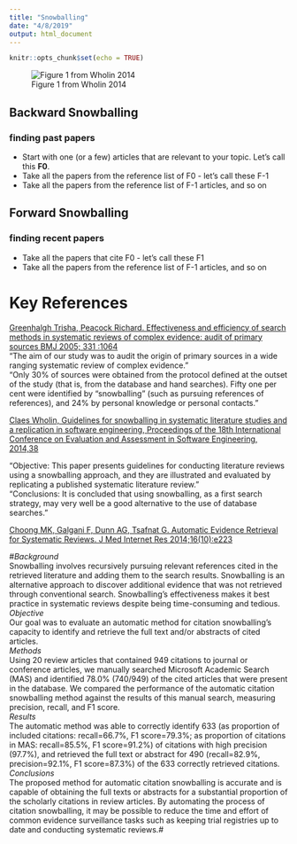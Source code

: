 ```yaml
---
title: "Snowballing"
date: "4/8/2019"
output: html_document
---
```


```r
knitr::opts_chunk$set(echo = TRUE)
```

![Figure 1 from Wholin 2014](../images/snowballing.png)

## Backward Snowballing   
### finding past papers      
- Start with one (or a few) articles that are relevant to your topic. Let's call this **F0**.        
- Take all the papers from the reference list of F0 - let's call these F-1         
- Take all the papers from the reference list of F-1 articles, and so on     

## Forward Snowballing  
### finding recent papers          
- Take all the papers that cite F0 - let's call these F1         
- Take all the papers from the reference list of F-1 articles, and so on    

# Key References    
[Greenhalgh Trisha, Peacock Richard. Effectiveness and efficiency of search methods in systematic reviews of complex evidence: audit of primary sources BMJ 2005; 331 :1064](https://doi.org/10.1136/bmj.38636.593461.68)      
"The aim of our study was to audit the origin of primary sources in a wide ranging systematic review of complex evidence."       
"Only 30% of sources were obtained from the protocol defined at the outset of the study (that is, from the database and hand searches). Fifty one per cent were identified by “snowballing” (such as pursuing references of references), and 24% by personal knowledge or personal contacts."      

[Claes Wholin, Guidelines for snowballing in systematic literature studies and a replication in software engineering, Proceedings of the 18th International Conference on Evaluation and Assessment in Software Engineering, 2014,38](https://dl.acm.org/citation.cfm?doid=2601248.2601268)     

"Objective: This paper presents guidelines for conducting literature reviews using a snowballing approach, and they are illustrated and evaluated by replicating a published systematic literature review."     
"Conclusions: It is concluded that using snowballing, as a first search strategy, may very well be a good alternative to the use of database searches."      

[Choong MK, Galgani F, Dunn AG, Tsafnat G. Automatic Evidence Retrieval for Systematic Reviews. J Med Internet Res 2014;16(10):e223](https://www.jmir.org/2014/10/e223)       

#*Background*     
Snowballing involves recursively pursuing relevant references cited in the retrieved literature and adding them to the search results. Snowballing is an alternative approach to discover additional evidence that was not retrieved through conventional search. Snowballing’s effectiveness makes it best practice in systematic reviews despite being time-consuming and tedious.     
*Objective*     
Our goal was to evaluate an automatic method for citation snowballing’s capacity to identify and retrieve the full text and/or abstracts of cited articles.     
*Methods*     
Using 20 review articles that contained 949 citations to journal or conference articles, we manually searched Microsoft Academic Search (MAS) and identified 78.0% (740/949) of the cited articles that were present in the database. We compared the performance of the automatic citation snowballing method against the results of this manual search, measuring precision, recall, and F1 score.     
*Results*     
The automatic method was able to correctly identify 633 (as proportion of included citations: recall=66.7%, F1 score=79.3%; as proportion of citations in MAS: recall=85.5%, F1 score=91.2%) of citations with high precision (97.7%), and retrieved the full text or abstract for 490 (recall=82.9%, precision=92.1%, F1 score=87.3%) of the 633 correctly retrieved citations.     
*Conclusions*     
The proposed method for automatic citation snowballing is accurate and is capable of obtaining the full texts or abstracts for a substantial proportion of the scholarly citations in review articles. By automating the process of citation snowballing, it may be possible to reduce the time and effort of common evidence surveillance tasks such as keeping trial registries up to date and conducting systematic reviews.#         
